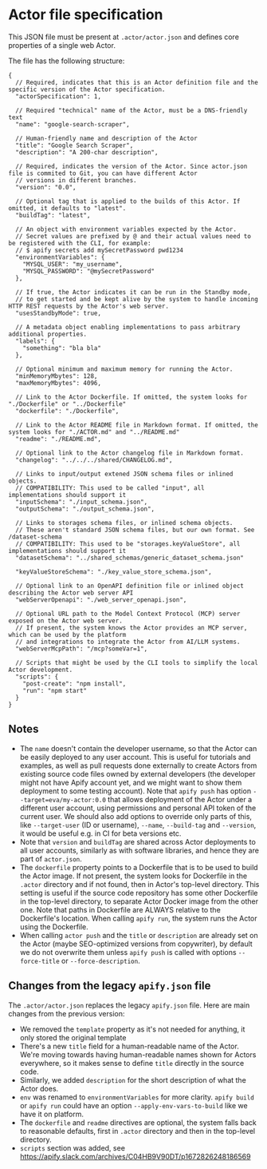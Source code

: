 
# Actor file specification

This JSON file must be present at `.actor/actor.json` and defines core properties of a single web Actor.

The file has the following structure:

```jsonc
{
  // Required, indicates that this is an Actor definition file and the specific version of the Actor specification.
  "actorSpecification": 1,

  // Required "technical" name of the Actor, must be a DNS-friendly text
  "name": "google-search-scraper",

  // Human-friendly name and description of the Actor
  "title": "Google Search Scraper",
  "description": "A 200-char description",

  // Required, indicates the version of the Actor. Since actor.json file is commited to Git, you can have different Actor
  // versions in different branches.
  "version": "0.0",

  // Optional tag that is applied to the builds of this Actor. If omitted, it defaults to "latest".
  "buildTag": "latest",

  // An object with environment variables expected by the Actor.
  // Secret values are prefixed by @ and their actual values need to be registered with the CLI, for example:
  // $ apify secrets add mySecretPassword pwd1234
  "environmentVariables": {
    "MYSQL_USER": "my_username",
    "MYSQL_PASSWORD": "@mySecretPassword"
  },

  // If true, the Actor indicates it can be run in the Standby mode,
  // to get started and be kept alive by the system to handle incoming HTTP REST requests by the Actor's web server.
  "usesStandbyMode": true,

  // A metadata object enabling implementations to pass arbitrary additional properties.
  "labels": {
    "something": "bla bla"
  },

  // Optional minimum and maximum memory for running the Actor.
  "minMemoryMbytes": 128,
  "maxMemoryMbytes": 4096,

  // Link to the Actor Dockerfile. If omitted, the system looks for "./Dockerfile" or "../Dockerfile"
  "dockerfile": "./Dockerfile",

  // Link to the Actor README file in Markdown format. If omitted, the system looks for "./ACTOR.md" and "../README.md"
  "readme": "./README.md",

  // Optional link to the Actor changelog file in Markdown format.
  "changelog": "../../../shared/CHANGELOG.md",

  // Links to input/output extened JSON schema files or inlined objects.
  // COMPATIBILITY: This used to be called "input", all implementations should support it
  "inputSchema": "./input_schema.json",
  "outputSchema": "./output_schema.json",

  // Links to storages schema files, or inlined schema objects.
  // These aren't standard JSON schema files, but our own format. See /dataset-schema
  // COMPATIBILITY: This used to be "storages.keyValueStore", all implementations should support it
  "datasetSchema": "../shared_schemas/generic_dataset_schema.json"

  "keyValueStoreSchema": "./key_value_store_schema.json",

  // Optional link to an OpenAPI definition file or inlined object describing the Actor web server API
  "webServerOpenapi": "./web_server_openapi.json",

  // Optional URL path to the Model Context Protocol (MCP) server exposed on the Actor web server.
  // If present, the system knows the Actor provides an MCP server, which can be used by the platform
  // and integrations to integrate the Actor from AI/LLM systems.
  "webServerMcpPath": "/mcp?someVar=1",

  // Scripts that might be used by the CLI tools to simplify the local Actor development.
  "scripts": {
    "post-create": "npm install",
    "run": "npm start"
  }
}
```

## Notes

- The `name` doesn't contain the developer username, so that the Actor can be easily deployed to any user account. This is useful for tutorials and examples, as well as pull requests done externally to create Actors from existing source code files owned by external developers (the developer might not have Apify account yet, and we might want to show them deployment to some testing account). Note that `apify push` has option `--target=eva/my-actor:0.0` that allows deployment of the Actor under a different user account, using permissions and personal API token of the current user. We should also add options to override only parts of this, like `--target-user` (ID or username), `--name`, `--build-tag` and `--version`, it would be useful e.g. in CI for beta versions etc.
- Note that `version` and `buildTag` are shared across Actor deployments to all user accounts, similarly as with software libraries, and hence they are part of `actor.json`.
- The `dockerfile` property points to a Dockerfile that is to be used to build the Actor image. If not present, the system looks for Dockerfile in the `.actor` directory and if not found, then in Actor's top-level directory. This setting is useful if the source code repository has some other Dockerfile in the top-level directory, to separate Actor Docker image from the other one. Note that paths in Dockerfile are ALWAYS relative to the Dockerfile's location. When calling `apify run`, the system runs the Actor using the Dockerfile.
- When calling `actor push` and the `title` or `description` are already set on the Actor (maybe SEO-optimized versions from copywriter), by default we do not overwrite them unless `apify push` is called with options `--force-title` or `--force-description`.

## Changes from the legacy `apify.json` file

The `.actor/actor.json` replaces the legacy `apify.json` file. Here are main changes from the previous version:

- We removed the `template` property as it's not needed for anything, it only stored the original template
- There's a new `title` field for a human-readable name of the Actor. We're moving towards having human-readable names shown for Actors everywhere, so it makes sense to define `title` directly in the source code.
- Similarly, we added `description` for the short description of what the Actor does.
- `env` was renamed to `environmentVariables` for more clarity. `apify build` or `apify run` could have an option `--apply-env-vars-to-build` like we have it on platform.
- The `dockerfile` and `readme` directives are optional, the system falls back to reasonable defaults, first in `.actor` directory and then in the top-level directory.
- `scripts` section was added, see https://apify.slack.com/archives/C04HB9V90DT/p1672826248186569

